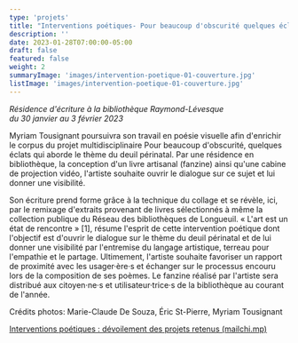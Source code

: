 ```yaml
---
type: 'projets'
title: "Interventions poétiques- Pour beaucoup d'obscurité quelques éclats"
description: ''
date: 2023-01-28T07:00:00-05:00
draft: false
featured: false
weight: 2
summaryImage: 'images/intervention-poetique-01-couverture.jpg'
listImage: 'images/intervention-poetique-01-couverture.jpg'
---
```


<ImageGrid 
  match="images/intervention-poetique-*" 
  sortOrder="asc" 
  rowHeight={200} 
  margins={10} 
  thumbnailResizeOptions="600x600 q100 Lanczos" 
  showExif={false} 
  previewType="blur" 
  embedPreview={true} 
  thumbnailHoverEffect="none" 
/>

_Résidence d'écriture à la bibliothèque Raymond-Lévesque  
du 30 janvier au 3 février 2023_

Myriam Tousignant poursuivra son travail en poésie visuelle afin d'enrichir le corpus du projet multidisciplinaire Pour beaucoup d'obscurité, quelques éclats qui aborde le thème du deuil périnatal. Par une résidence en bibliothèque, la conception d'un livre artisanal (fanzine) ainsi qu'une cabine de projection vidéo, l'artiste souhaite ouvrir le dialogue sur ce sujet et lui donner une visibilité.  

Son écriture prend forme grâce à la technique du collage et se révèle, ici, par le remixage d'extraits provenant de livres sélectionnés à même la collection publique du Réseau des bibliothèques de Longueuil. « L'art est un état de rencontre » [1], résume l'esprit de cette intervention poétique dont l'objectif est d'ouvrir le dialogue sur le thème du deuil périnatal et de lui donner une visibilité par l'entremise du langage artistique, terreau pour l'empathie et le partage. Ultimement, l'artiste souhaite favoriser un rapport de proximité avec les usager·ère·s et échanger sur le processus encouru lors de la composition de ses poèmes. Le fanzine réalisé par l'artiste sera distribué aux citoyen·ne·s et utilisateur·trice·s de la bibliothèque au courant de l'année.

Crédits photos:
Marie-Claude De Souza, Éric St-Pierre, Myriam Tousignant 

<PartnerLink src={logoLanguesPendues} href='https://languespendues.com/' alt='Langues pendues' />

[Interventions poétiques : dévoilement des projets retenus (mailchi.mp)](https://mailchi.mp/de81c161f2da/interventions?fbclid=IwAR0t6fB0P__kn-sHfgCHplTOVOnx1YAAa4OVKsRVvkSBJDhimwvazKNhcl4)
